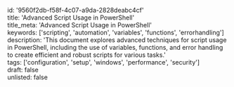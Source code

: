 id: '9560f2db-f58f-4c07-a9da-2828deabc4cf'  
title: 'Advanced Script Usage in PowerShell'  
title_meta: 'Advanced Script Usage in PowerShell'  
keywords: ['scripting', 'automation', 'variables', 'functions', 'errorhandling']  
description: 'This document explores advanced techniques for script usage in PowerShell, including the use of variables, functions, and error handling to create efficient and robust scripts for various tasks.'  
tags: ['configuration', 'setup', 'windows', 'performance', 'security']  
draft: false  
unlisted: false  











